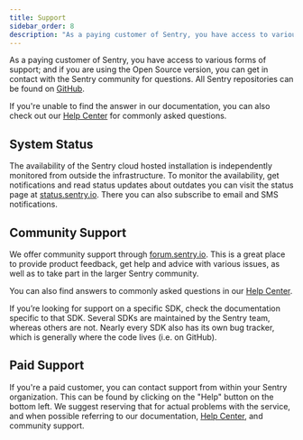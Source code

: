 ```yaml
---
title: Support
sidebar_order: 8
description: "As a paying customer of Sentry, you have access to various forms of support; and if you are using the Open Source version, you can get in contact with the Sentry community for questions. All Sentry repositories can be found on GitHub."
---
```


As a paying customer of Sentry, you have access to various forms of support; and if you are using the Open Source version, you can get in contact with the Sentry community for questions. All Sentry repositories can be found on [GitHub](https://github.com/getsentry).

If you're unable to find the answer in our documentation, you can also check out our [Help Center](https://help.sentry.io/hc/en-us) for commonly asked questions.

## System Status

The availability of the Sentry cloud hosted installation is independently monitored from outside the infrastructure. To monitor the availability, get notifications and read status updates about outdates you can visit the status page at [status.sentry.io](https://status.sentry.io/). There you can also subscribe to email and SMS notifications.

## Community Support

We offer community support through [forum.sentry.io](https://forum.sentry.io/). This is a great place to provide product feedback, get help and advice with various issues, as well as to take part in the larger Sentry community.

You can also find answers to commonly asked questions in our [Help Center](https://help.sentry.io/hc/en-us).

If you’re looking for support on a specific SDK, check the documentation specific to that SDK. Several SDKs are maintained by the Sentry team, whereas others are not. Nearly every SDK also has its own bug tracker, which is generally where the code lives (i.e. on GitHub).

## Paid Support

If you're a paid customer, you can contact support from within your Sentry organization. This can be found by clicking on the "Help" button on the bottom left. We suggest reserving that for actual problems with the service, and when possible referring to our documentation, [Help Center](https://help.sentry.io/hc/en-us), and community support.
